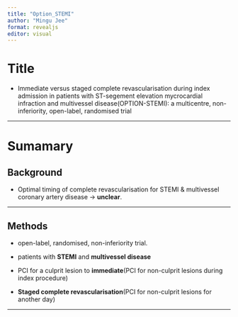 ```yaml
---
title: "Option_STEMI"
author: "Mingu Jee"
format: revealjs
editor: visual
---
```


# Title

-   Immediate versus staged complete revascularisation during index admission in patients with ST-segement elevation mycrocardial infraction and multivessel disease(OPTION-STEMI): a multicentre, non-inferiority, open-label, randomised trial

---

# Sumamary

## Background

-   Optimal timing of complete revascularisation for STEMI & multivessel coronary artery disease → **unclear**.

---

## Methods

-   open-label, randomised, non-inferiority trial.

-   patients with **STEMI** and **multivessel disease**

-   PCI for a culprit lesion to **immediate**(PCI for non-culprit lesions during index procedure)

-   **Staged complete revascularisation**(PCI for non-culprit lesions for another day)

---

